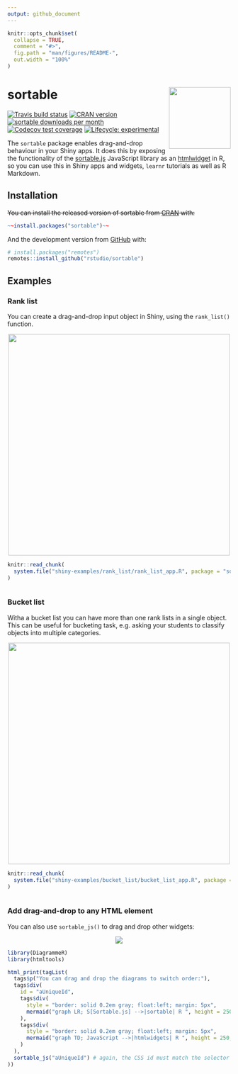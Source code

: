 ```yaml
---
output: github_document
---
```


<!-- README.md is generated from README.Rmd. Please edit that file -->

```r
knitr::opts_chunk$set(
  collapse = TRUE,
  comment = "#>",
  fig.path = "man/figures/README-",
  out.width = "100%"
)
```

# sortable <img src='man/figures/sortable-logo.png' align="right" height="139" />


<!-- badges: start -->
[![Travis build status](https://travis-ci.org/rstudio/sortable.svg?branch=master)](https://travis-ci.org/rstudio/sortable)
[![CRAN version](http://www.r-pkg.org/badges/version/sortable)](https://cran.r-project.org/package=sortable)
[![sortable downloads per month](http://cranlogs.r-pkg.org/badges/sortable)](http://www.rpackages.io/package/sortable)
[![Codecov test coverage](https://codecov.io/gh/rstudio/sortable/branch/master/graph/badge.svg)](https://codecov.io/gh/rstudio/sortable?branch=master)
[![Lifecycle: experimental](https://img.shields.io/badge/lifecycle-experimental-orange.svg)](https://www.tidyverse.org/lifecycle/#experimental)
<!-- badges: end -->

The `sortable` package enables drag-and-drop behaviour in your Shiny apps.  It does this by exposing the functionality of the [sortable.js](https://sortablejs.github.io/Sortable/) JavaScript library as an [htmlwidget](https://htmlwidgets.org) in R, so you can use this in Shiny apps and widgets, `learnr` tutorials as well as R Markdown.



## Installation

~~You can install the released version of sortable from [CRAN](https://CRAN.R-project.org) with:~~

```r
~~install.packages("sortable")~~
```

And the development version from [GitHub](https://github.com/rstudio/sortable) with:

```r
# install.packages("remotes")
remotes::install_github("rstudio/sortable")
```

## Examples

### Rank list

You can create a drag-and-drop input object in Shiny, using the `rank_list()` function.

<center>
<img src="man/figures/rank_list_shiny.gif" style = 'width:500px;'></img>
</center>

```r
knitr::read_chunk(
  system.file("shiny-examples/rank_list/rank_list_app.R", package = "sortable")
)
```

```r
```



### Bucket list

Witha a bucket list you can have more than one rank lists in a single object.  This can be useful for bucketing task, e.g. asking your students to classify objects into multiple categories.

<center>
<img src="man/figures/bucket_list_shiny.gif" style = 'width:500px;'></img>
</center>


```r
knitr::read_chunk(
  system.file("shiny-examples/bucket_list/bucket_list_app.R", package = "sortable")
)
```

```r
```



### Add drag-and-drop to any HTML element

You can also use `sortable_js()` to drag and drop other widgets:

<center>
![](man/figures/diagrammer.gif)
</center>

```r
library(DiagrammeR)
library(htmltools)

html_print(tagList(
  tags$p("You can drag and drop the diagrams to switch order:"),
  tags$div(
    id = "aUniqueId",
    tags$div(
      style = "border: solid 0.2em gray; float:left; margin: 5px",
      mermaid("graph LR; S[Sortable.js] -->|sortable| R ", height = 250, width = 300)
    ),
    tags$div(
      style = "border: solid 0.2em gray; float:left; margin: 5px",
      mermaid("graph TD; JavaScript -->|htmlwidgets| R ", height = 250, width = 150)
    )
  ),
  sortable_js("aUniqueId") # again, the CSS id must match the selector
))
```



